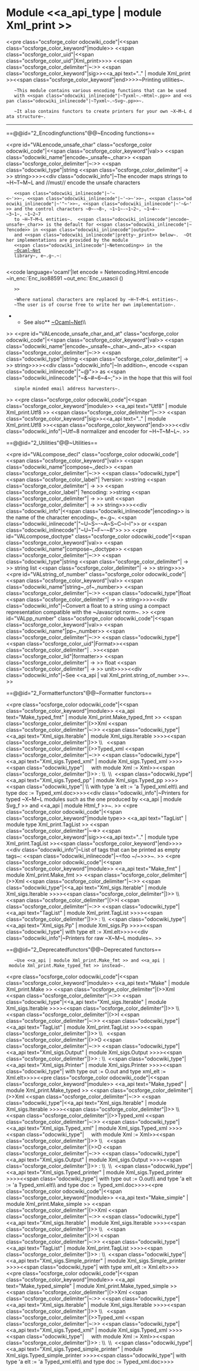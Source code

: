 =Module <<a_api_type | module Xml_print >> =
<<pre class="ocsforge_color odocwiki_code"|<<span class="ocsforge_color_keyword"|module>> <<span class="ocsforge_color_uid"|<<span class="ocsforge_color_uid"|Xml_print>>>> <<span class="ocsforge_color_delimiter"|~:>> <<span class="ocsforge_color_keyword"|sig>><<a_api text=".." | module Xml_print >><<span class="ocsforge_color_keyword"|end>>>>~Printing utilities~.


    ~This module contains various encoding functions that can be used
    with <<span class="odocwiki_inlinecode"|~Tyxml~.~Html~.pp>> and <<span class="odocwiki_inlinecode"|~Tyxml~.~Svg~.pp>>~.


    ~It also contains functors to create printers for your own ~X~M~L data structure~.

----


==@@id="2_Encodingfunctions"@@~Encoding functions==

<<pre id="VALencode_unsafe_char" class="ocsforge_color odocwiki_code"|<<span class="ocsforge_color_keyword"|val>> <<span class="odocwiki_name"|encode~_unsafe~_char>> <<span class="ocsforge_color_delimiter"|~:>> <<span class="odocwiki_type"|string <<span class="ocsforge_color_delimiter"| -> >> string>>>><<div class="odocwiki_info"|~The encoder maps strings to ~H~T~M~L and //must// encode the unsafe characters
    <<span class="odocwiki_inlinecode"|~'~<~'>>~, <<span class="odocwiki_inlinecode"|~'~>~'>>~, <<span class="odocwiki_inlinecode"|~'"~'>>~, <<span class="odocwiki_inlinecode"|~'~&~'>> and the control characters ~0~-~8~, ~1~1~-~1~2~, ~1~4~-~3~1~, ~1~2~7
    to ~H~T~M~L entities~.  <<span class="odocwiki_inlinecode"|encode~_unsafe~_char>> is the default for <<span class="odocwiki_inlinecode"|~?encode>> in <<span class="odocwiki_inlinecode"|output>>
    and <<span class="odocwiki_inlinecode"|pretty~_print>> below~.  ~Other implementations are provided by the module
    <<span class="odocwiki_inlinecode"|~Netencoding>> in the
    [[http://www.ocaml-programming.de/programming/ocamlnet.html|~Ocaml~Net]]
    library~, e~.g~.~:
    
<<code language='ocaml'|let encode = Netencoding.Html.encode ~in_enc:`Enc_iso88591 ~out_enc:`Enc_usascii ()
    >>

    ~Where national characters are replaced by ~H~T~M~L entities~.
    ~The user is of course free to write her own implementation~.
**See also** [[http://www.ocaml-programming.de/programming/ocamlnet.html|~Ocaml~Net]]\\
>>
<<pre id="VALencode_unsafe_char_and_at" class="ocsforge_color odocwiki_code"|<<span class="ocsforge_color_keyword"|val>> <<span class="odocwiki_name"|encode~_unsafe~_char~_and~_at>> <<span class="ocsforge_color_delimiter"|~:>> <<span class="odocwiki_type"|string <<span class="ocsforge_color_delimiter"| -> >> string>>>><<div class="odocwiki_info"|~In addition~, encode <<span class="odocwiki_inlinecode"|"~@">> as <<span class="odocwiki_inlinecode"|"~&~#~6~4~;">> in the hope that this will fool
    simple minded email address harvesters~.
>>
<<pre class="ocsforge_color odocwiki_code"|<<span class="ocsforge_color_keyword"|module>> <<a_api text="Utf8" | module Xml_print.Utf8 >> <<span class="ocsforge_color_delimiter"|~:>> <<span class="ocsforge_color_keyword"|sig>><<a_api text=".." | module Xml_print.Utf8 >><<span class="ocsforge_color_keyword"|end>>>><<div class="odocwiki_info"|~Utf~8 normalizer and encoder for ~H~T~M~L~.
>>


==@@id="2_Utilities"@@~Utilities==

<<pre id="VALcompose_decl" class="ocsforge_color odocwiki_code"|<<span class="ocsforge_color_keyword"|val>> <<span class="odocwiki_name"|compose~_decl>> <<span class="ocsforge_color_delimiter"|~:>> <<span class="odocwiki_type"|<<span class="ocsforge_color_label"| ?version: >>string <<span class="ocsforge_color_delimiter"| -> >> <<span class="ocsforge_color_label"| ?encoding: >>string <<span class="ocsforge_color_delimiter"| -> >> unit <<span class="ocsforge_color_delimiter"| -> >> string>>>><<div class="odocwiki_info"|<<span class="odocwiki_inlinecode"|encoding>> is the name of the character encoding~, e~.g~. <<span class="odocwiki_inlinecode"|"~U~S~-~A~S~C~I~I">> or <<span class="odocwiki_inlinecode"|"~U~T~F~-~8">>
>>
<<pre id="VALcompose_doctype" class="ocsforge_color odocwiki_code"|<<span class="ocsforge_color_keyword"|val>> <<span class="odocwiki_name"|compose~_doctype>> <<span class="ocsforge_color_delimiter"|~:>> <<span class="odocwiki_type"|string <<span class="ocsforge_color_delimiter"| -> >> string list <<span class="ocsforge_color_delimiter"| -> >> string>>>><<pre id="VALstring_of_number" class="ocsforge_color odocwiki_code"|<<span class="ocsforge_color_keyword"|val>> <<span class="odocwiki_name"|string~_of~_number>> <<span class="ocsforge_color_delimiter"|~:>> <<span class="odocwiki_type"|float <<span class="ocsforge_color_delimiter"| -> >> string>>>><<div class="odocwiki_info"|~Convert a float to a string using a compact representation compatible with the ~Javascript norm~.
>>
<<pre id="VALpp_number" class="ocsforge_color odocwiki_code"|<<span class="ocsforge_color_keyword"|val>> <<span class="odocwiki_name"|pp~_number>> <<span class="ocsforge_color_delimiter"|~:>> <<span class="odocwiki_type"|<<span class="ocsforge_color_uid"|Format>><<span class="ocsforge_color_delimiter"| . >><<span class="ocsforge_color_lid"|formatter>> <<span class="ocsforge_color_delimiter"| -> >> float <<span class="ocsforge_color_delimiter"| -> >> unit>>>><<div class="odocwiki_info"|~See <<a_api | val Xml_print.string_of_number >>~.
>>


==@@id="2_Formatterfunctors"@@~Formatter functors==

<<pre class="ocsforge_color odocwiki_code"|<<span class="ocsforge_color_keyword"|module>> <<a_api text="Make_typed_fmt" | module Xml_print.Make_typed_fmt >> <<span class="ocsforge_color_delimiter"|(>>Xml <<span class="ocsforge_color_delimiter"|~:>> <<span class="odocwiki_type"|<<a_api text="Xml_sigs.Iterable" | module Xml_sigs.Iterable >>>><<span class="ocsforge_color_delimiter"|)>> \\   <<span class="ocsforge_color_delimiter"|(>>Typed_xml <<span class="ocsforge_color_delimiter"|~:>> <<span class="odocwiki_type"|<<a_api text="Xml_sigs.Typed_xml" | module Xml_sigs.Typed_xml >>>><<span class="odocwiki_type"|     with module Xml := Xml>><<span class="ocsforge_color_delimiter"|)>> : \\  \\  <<span class="odocwiki_type"|<<a_api text="Xml_sigs.Typed_pp" | module Xml_sigs.Typed_pp >>>><<span class="odocwiki_type"| \\    with type 'a elt := 'a Typed_xml.elt\\     and type doc := Typed_xml.doc>>>><<div class="odocwiki_info"|~Printers for typed ~X~M~L modules such as the one produced by <<a_api | module Svg_f >> and <<a_api | module Html_f >>~.
>>
<<pre class="ocsforge_color odocwiki_code"|<<span class="ocsforge_color_keyword"|module type>> <<a_api text="TagList" | module type Xml_print.TagList >> <<span class="ocsforge_color_delimiter"|~=>> <<span class="ocsforge_color_keyword"|sig>><<a_api text=".." | module type Xml_print.TagList >><<span class="ocsforge_color_keyword"|end>>>><<div class="odocwiki_info"|~List of tags that can be printed as empty tags~: <<span class="odocwiki_inlinecode"|~<foo ~/~>>>~.
>>
<<pre class="ocsforge_color odocwiki_code"|<<span class="ocsforge_color_keyword"|module>> <<a_api text="Make_fmt" | module Xml_print.Make_fmt >> <<span class="ocsforge_color_delimiter"|(>>Xml <<span class="ocsforge_color_delimiter"|~:>> <<span class="odocwiki_type"|<<a_api text="Xml_sigs.Iterable" | module Xml_sigs.Iterable >>>><<span class="ocsforge_color_delimiter"|)>> \\   <<span class="ocsforge_color_delimiter"|(>>I <<span class="ocsforge_color_delimiter"|~:>> <<span class="odocwiki_type"|<<a_api text="TagList" | module Xml_print.TagList >>>><<span class="ocsforge_color_delimiter"|)>> : \\  <<span class="odocwiki_type"|<<a_api text="Xml_sigs.Pp" | module Xml_sigs.Pp >>>><<span class="odocwiki_type"|  with type elt := Xml.elt>>>><<div class="odocwiki_info"|~Printers for raw ~X~M~L modules~.
>>


==@@id="2_Deprecatedfunctors"@@~Deprecated functors==



    ~Use <<a_api | module Xml_print.Make_fmt >> and <<a_api | module Xml_print.Make_typed_fmt >> instead~.
<<pre class="ocsforge_color odocwiki_code"|<<span class="ocsforge_color_keyword"|module>> <<a_api text="Make" | module Xml_print.Make >> <<span class="ocsforge_color_delimiter"|(>>Xml <<span class="ocsforge_color_delimiter"|~:>> <<span class="odocwiki_type"|<<a_api text="Xml_sigs.Iterable" | module Xml_sigs.Iterable >>>><<span class="ocsforge_color_delimiter"|)>> \\   <<span class="ocsforge_color_delimiter"|(>>I <<span class="ocsforge_color_delimiter"|~:>> <<span class="odocwiki_type"|<<a_api text="TagList" | module Xml_print.TagList >>>><<span class="ocsforge_color_delimiter"|)>> \\   <<span class="ocsforge_color_delimiter"|(>>O <<span class="ocsforge_color_delimiter"|~:>> <<span class="odocwiki_type"|<<a_api text="Xml_sigs.Output" | module Xml_sigs.Output >>>><<span class="ocsforge_color_delimiter"|)>> : \\  <<span class="odocwiki_type"|<<a_api text="Xml_sigs.Printer" | module Xml_sigs.Printer >>>><<span class="odocwiki_type"|  with type out := O.out and type xml_elt := Xml.elt>>>><<pre class="ocsforge_color odocwiki_code"|<<span class="ocsforge_color_keyword"|module>> <<a_api text="Make_typed" | module Xml_print.Make_typed >> <<span class="ocsforge_color_delimiter"|(>>Xml <<span class="ocsforge_color_delimiter"|~:>> <<span class="odocwiki_type"|<<a_api text="Xml_sigs.Iterable" | module Xml_sigs.Iterable >>>><<span class="ocsforge_color_delimiter"|)>> \\   <<span class="ocsforge_color_delimiter"|(>>Typed_xml <<span class="ocsforge_color_delimiter"|~:>> <<span class="odocwiki_type"|<<a_api text="Xml_sigs.Typed_xml" | module Xml_sigs.Typed_xml >>>><<span class="odocwiki_type"|     with module Xml := Xml>><<span class="ocsforge_color_delimiter"|)>> \\   <<span class="ocsforge_color_delimiter"|(>>O <<span class="ocsforge_color_delimiter"|~:>> <<span class="odocwiki_type"|<<a_api text="Xml_sigs.Output" | module Xml_sigs.Output >>>><<span class="ocsforge_color_delimiter"|)>> : \\  \\  <<span class="odocwiki_type"|<<a_api text="Xml_sigs.Typed_printer" | module Xml_sigs.Typed_printer >>>><<span class="odocwiki_type"|  with type out := O.out\\                            and type 'a elt := 'a Typed_xml.elt\\                            and type doc := Typed_xml.doc>>>><<pre class="ocsforge_color odocwiki_code"|<<span class="ocsforge_color_keyword"|module>> <<a_api text="Make_simple" | module Xml_print.Make_simple >> <<span class="ocsforge_color_delimiter"|(>>Xml <<span class="ocsforge_color_delimiter"|~:>> <<span class="odocwiki_type"|<<a_api text="Xml_sigs.Iterable" | module Xml_sigs.Iterable >>>><<span class="ocsforge_color_delimiter"|)>> \\   <<span class="ocsforge_color_delimiter"|(>>I <<span class="ocsforge_color_delimiter"|~:>> <<span class="odocwiki_type"|<<a_api text="TagList" | module Xml_print.TagList >>>><<span class="ocsforge_color_delimiter"|)>> : \\  <<span class="odocwiki_type"|<<a_api text="Xml_sigs.Simple_printer" | module Xml_sigs.Simple_printer >>>><<span class="odocwiki_type"|  with type xml_elt := Xml.elt>>>><<pre class="ocsforge_color odocwiki_code"|<<span class="ocsforge_color_keyword"|module>> <<a_api text="Make_typed_simple" | module Xml_print.Make_typed_simple >> <<span class="ocsforge_color_delimiter"|(>>Xml <<span class="ocsforge_color_delimiter"|~:>> <<span class="odocwiki_type"|<<a_api text="Xml_sigs.Iterable" | module Xml_sigs.Iterable >>>><<span class="ocsforge_color_delimiter"|)>> \\   <<span class="ocsforge_color_delimiter"|(>>Typed_xml <<span class="ocsforge_color_delimiter"|~:>> <<span class="odocwiki_type"|<<a_api text="Xml_sigs.Typed_xml" | module Xml_sigs.Typed_xml >>>><<span class="odocwiki_type"|     with module Xml := Xml>><<span class="ocsforge_color_delimiter"|)>> : \\  \\  <<span class="odocwiki_type"|<<a_api text="Xml_sigs.Typed_simple_printer" | module Xml_sigs.Typed_simple_printer >>>><<span class="odocwiki_type"|  with type 'a elt := 'a Typed_xml.elt\\                                   and type doc := Typed_xml.doc>>>>